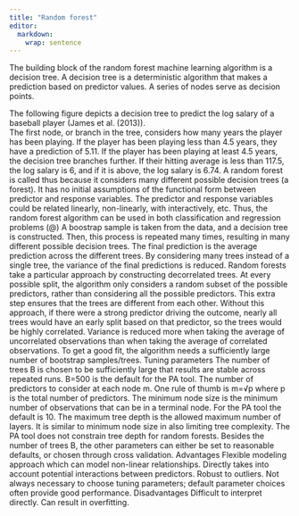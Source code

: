 ```yaml
---
title: "Random forest"
editor: 
  markdown: 
    wrap: sentence
---
```


The building block of the random forest machine learning algorithm is a decision tree. A decision tree is a deterministic algorithm that makes a prediction based on predictor values. A series of nodes serve as decision points.

The following figure depicts a decision tree to predict the log salary of a baseball player (James et al. (2013)).  
The first node, or branch in the tree, considers how many years the player has been playing. If the player has been playing less than 4.5 years, they have a prediction of 5.11. If the player has been playing at least 4.5 years, the decision tree branches further. If their hitting average is less than 117.5, the log salary is 6, and if it is above, the log salary is 6.74.
A random forest is called thus because it considers many different possible decision trees (a forest). It has no initial assumptions of the functional form between predictor and response variables. The predictor and response variables could be related linearly, non-linearly, with interactively, etc. Thus, the random forest algorithm can be used in both classification and regression problems (@)
A boostrap sample is taken from the data, and a decision tree is constructed. Then, this process is repeated many times, resulting in many different possible decision trees. The final prediction is the average prediction across the different trees. By considering many trees instead of a single tree, the variance of the final predictions is reduced.
Random forests take a particular approach by constructing decorrelated trees. At every possible split, the algorithm only considers a random subset of the possible predictors, rather than considering all the possible predictors. This extra step ensures that the trees are different from each other. Without this approach, if there were a strong predictor driving the outcome, nearly all trees would have an early split based on that predictor, so the trees would be highly correlated. Variance is reduced more when taking the average of uncorrelated observations than when taking the average of correlated observations. To get a good fit, the algorithm needs a sufficiently large number of bootstrap samples/trees.
Tuning parameters
	The number of trees B is chosen to be sufficiently large that results are stable across repeated runs. B=500 is the default for the PA tool.
	The number of predictors to consider at each node m. One rule of thumb is m=√p where p is the total number of predictors.
	The minimum node size is the minimum number of observations that can be in a terminal node. For the PA tool the default is 10.
	The maximum tree depth is the allowed maximum number of layers. It is similar to minimum node size in also limiting tree complexity. The PA tool does not constrain tree depth for random forests.
Besides the number of trees B, the other parameters can either be set to reasonable defaults, or chosen through cross validation.
Advantages
	Flexible modeling approach which can model non-linear relationships.
	Directly takes into account potential interactions between predictors.
	Robust to outliers.
	Not always necessary to choose tuning parameters; default parameter choices often provide good performance.
Disadvantages
	Difficult to interpret directly.
	Can result in overfitting.
